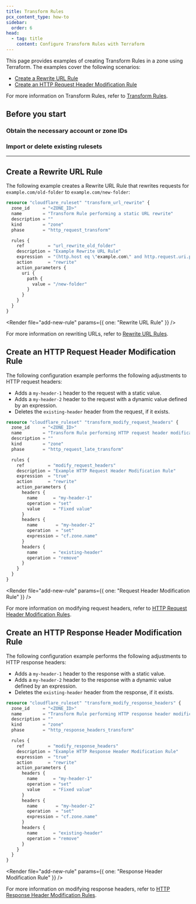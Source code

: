 ```yaml
---
title: Transform Rules
pcx_content_type: how-to
sidebar:
  order: 6
head:
  - tag: title
    content: Configure Transform Rules with Terraform
---
```



This page provides examples of creating Transform Rules in a zone using Terraform. The examples cover the following scenarios:

- [Create a Rewrite URL Rule](#create-a-rewrite-url-rule)
- [Create an HTTP Request Header Modification Rule](#create-an-http-request-header-modification-rule)

For more information on Transform Rules, refer to [Transform Rules](/rules/transform/).

## Before you start

### Obtain the necessary account or zone IDs

<Render file="find-ids" />

### Import or delete existing rulesets

<Render file="import-delete-existing-rulesets" />

---

## Create a Rewrite URL Rule

The following example creates a Rewrite URL Rule that rewrites requests for `example.com/old-folder` to `example.com/new-folder`:

<Render file="v4-code-snippets" />

```tf
resource "cloudflare_ruleset" "transform_url_rewrite" {
  zone_id     = "<ZONE_ID>"
  name        = "Transform Rule performing a static URL rewrite"
  description = ""
  kind        = "zone"
  phase       = "http_request_transform"

  rules {
    ref         = "url_rewrite_old_folder"
    description = "Example Rewrite URL Rule"
    expression  = "(http.host eq \"example.com\" and http.request.uri.path eq \"/old-folder\")"
    action      = "rewrite"
    action_parameters {
      uri {
        path {
          value = "/new-folder"
        }
      }
    }
  }
}
```

<Render file="add-new-rule" params={{ one: "Rewrite URL Rule" }} /> <br />

For more information on rewriting URLs, refer to [Rewrite URL Rules](/rules/transform/url-rewrite/).

## Create an HTTP Request Header Modification Rule

The following configuration example performs the following adjustments to HTTP request headers:

- Adds a `my-header-1` header to the request with a static value.
- Adds a `my-header-2` header to the request with a dynamic value defined by an expression.
- Deletes the `existing-header` header from the request, if it exists.

<Render file="v4-code-snippets" />

```tf
resource "cloudflare_ruleset" "transform_modify_request_headers" {
  zone_id     = "<ZONE_ID>"
  name        = "Transform Rule performing HTTP request header modifications"
  description = ""
  kind        = "zone"
  phase       = "http_request_late_transform"

  rules {
    ref         = "modify_request_headers"
    description = "Example HTTP Request Header Modification Rule"
    expression  = "true"
    action      = "rewrite"
    action_parameters {
      headers {
        name      = "my-header-1"
        operation = "set"
        value     = "Fixed value"
      }
      headers {
        name       = "my-header-2"
        operation  = "set"
        expression = "cf.zone.name"
      }
      headers {
        name      = "existing-header"
        operation = "remove"
      }
    }
  }
}
```

<Render
	file="add-new-rule"
	params={{ one: "Request Header Modification Rule" }}
/> <br />

For more information on modifying request headers, refer to [HTTP Request Header Modification Rules](/rules/transform/request-header-modification/).

## Create an HTTP Response Header Modification Rule

The following configuration example performs the following adjustments to HTTP response headers:

- Adds a `my-header-1` header to the response with a static value.
- Adds a `my-header-2` header to the response with a dynamic value defined by an expression.
- Deletes the `existing-header` header from the response, if it exists.

<Render file="v4-code-snippets" />

```tf
resource "cloudflare_ruleset" "transform_modify_response_headers" {
  zone_id     = "<ZONE_ID>"
  name        = "Transform Rule performing HTTP response header modifications"
  description = ""
  kind        = "zone"
  phase       = "http_response_headers_transform"

  rules {
    ref         = "modify_response_headers"
    description = "Example HTTP Response Header Modification Rule"
    expression  = "true"
    action      = "rewrite"
    action_parameters {
      headers {
        name      = "my-header-1"
        operation = "set"
        value     = "Fixed value"
      }
      headers {
        name       = "my-header-2"
        operation  = "set"
        expression = "cf.zone.name"
      }
      headers {
        name      = "existing-header"
        operation = "remove"
      }
    }
  }
}
```

<Render
	file="add-new-rule"
	params={{ one: "Response Header Modification Rule" }}
/> <br />

For more information on modifying response headers, refer to [HTTP Response Header Modification Rules](/rules/transform/response-header-modification/).

